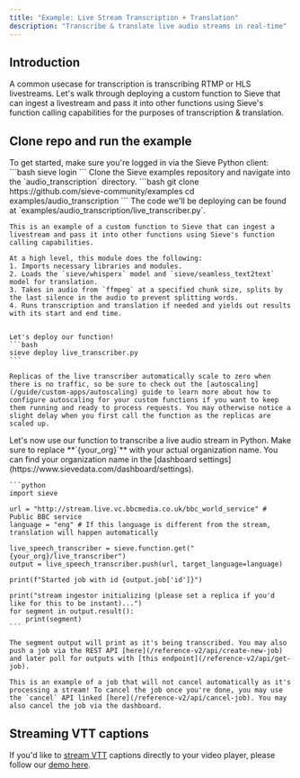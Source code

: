 ```yaml
---
title: "Example: Live Stream Transcription + Translation"
description: "Transcribe & translate live audio streams in real-time"
---
```


## **Introduction**

A common usecase for transcription is transcribing RTMP or HLS livestreams. Let's walk through deploying a custom function to Sieve that can ingest a livestream and pass it into other functions using Sieve's function calling capabilities for the purposes of transcription & translation.

## **Clone repo and run the example**
<Steps>
  <Step title="Login with Sieve client">
    To get started, make sure you're logged in via the Sieve Python client:
    ```bash
    sieve login
    ```
  </Step>

  <Step title="Clone example">
    Clone the Sieve examples repository and navigate into the `audio_transcription` directory.
    ```bash
    git clone https://github.com/sieve-community/examples
    cd examples/audio_transcription
    ```

    
  </Step>

  <Step title="Deploy custom function">
    The code we'll be deploying can be found at `examples/audio_transcription/live_transcriber.py`.

    This is an example of a custom function to Sieve that can ingest a livestream and pass it into other functions using Sieve's function calling capabilities.

    At a high level, this module does the following:
    1. Imports necessary libraries and modules.
    2. Loads the `sieve/whisperx` model and `sieve/seamless_text2text` model for translation.
    3. Takes in audio from `ffmpeg` at a specified chunk size, splits by the last silence in the audio to prevent splitting words.
    4. Runs transcription and translation if needed and yields out results with its start and end time.


    Let's deploy our function!
    ```bash
    sieve deploy live_transcriber.py
    ```

    Replicas of the live transcriber automatically scale to zero when there is no traffic, so be sure to check out the [autoscaling](/guide/custom-apps/autoscaling) guide to learn more about how to configure autoscaling for your custom functions if you want to keep them running and ready to process requests. You may otherwise notice a slight delay when you first call the function as the replicas are scaled up.
  </Step>

  <Step title="Try it out!">
    Let's now use our function to transcribe a live audio stream in Python. Make sure to replace **`{your_org}`** with your actual organization name. You can find your organization name in the [dashboard settings](https://www.sievedata.com/dashboard/settings).

    ```python
    import sieve

    url = "http://stream.live.vc.bbcmedia.co.uk/bbc_world_service" # Public BBC service
    language = "eng" # If this language is different from the stream, translation will happen automatically

    live_speech_transcriber = sieve.function.get("{your_org}/live_transcriber")
    output = live_speech_transcriber.push(url, target_language=language)

    print(f"Started job with id {output.job['id']}")

    print("stream ingestor initializing (please set a replica if you'd like for this to be instant)...")
    for segment in output.result():
        print(segment)
    ```

    The segment output will print as it's being transcribed. You may also push a job via the REST API [here](/reference-v2/api/create-new-job) and later poll for outputs with [this endpoint](/reference-v2/api/get-job).

    This is an example of a job that will not cancel automatically as it's processing a stream! To cancel the job once you're done, you may use the `cancel` API linked [here](/reference-v2/api/cancel-job). You may also cancel the job via the dashboard.
  </Step>
</Steps>

## Streaming VTT captions

If you'd like to [stream VTT](https://developer.mozilla.org/en-US/docs/Web/API/WebVTT_API#tutorial_on_how_to_write_a_webvtt_file) captions directly to your video player, please follow our [demo here](https://github.com/sieve-community/examples/tree/main/audio_transcription/live_vtt_demo).

